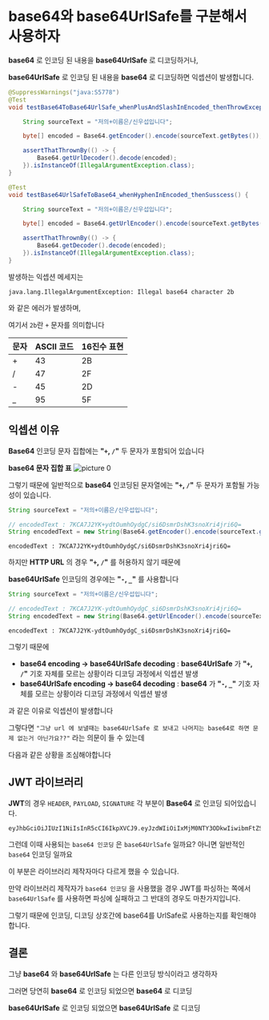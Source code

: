 # base64와 base64UrlSafe를 구분해서 사용하자

**base64** 로 인코딩 된 내용을 **base64UrlSafe** 로 디코딩하거나,

**base64UrlSafe** 로 인코딩 된 내용을 **base64** 로 디코딩하면 익셉션이 발생합니다.

```java filename="base64 to base64UrlSafe Exception case"
@SuppressWarnings("java:S5778")
@Test
void testBase64ToBase64UrlSafe_whenPlusAndSlashInEncoded_thenThrowException() {

    String sourceText = "저의+이름은/신우섭입니다";

    byte[] encoded = Base64.getEncoder().encode(sourceText.getBytes());

    assertThatThrownBy(() -> {
        Base64.getUrlDecoder().decode(encoded);
    }).isInstanceOf(IllegalArgumentException.class);
}
```

```java filename="base64UrlSafe to base64 Exception case"
@Test
void testBase64UrlSafeToBase64_whenHyphenInEncoded_thenSusscess() {

    String sourceText = "저의+이름은/신우섭입니다";

    byte[] encoded = Base64.getUrlEncoder().encode(sourceText.getBytes());

    assertThatThrownBy(() -> {
        Base64.getDecoder().decode(encoded);
    }).isInstanceOf(IllegalArgumentException.class);
}
```

발생하는 익셉션 메세지는

```text
java.lang.IllegalArgumentException: Illegal base64 character 2b
```

와 같은 에러가 발생하며,

여기서 `2b`란 `+` 문자를 의미합니다

| 문자 | ASCII 코드 | 16진수 표현 |
| ---- | ---------- | ----------- |
| +    | 43         | 2B          |
| /    | 47         | 2F          |
| -    | 45         | 2D          |
| \_   | 95         | 5F          |

## 익셉션 이유

**Base64** 인코딩 문자 집합에는 **"`+`, `/`"** 두 문자가 포함되어 있습니다

**base64 문자 집합 표**
![picture 0](./images/lets-differentiate-between-base64-and-base64urlsafe-1698719053176.png)

그렇기 때문에 일반적으로 **base64** 인코딩된 문자열에는 **"`+`, `/`"** 두 문자가 포함될 가능성이 있습니다.

```java
String sourceText = "저의+이름은/신우섭입니다";

// encodedText : 7KCA7J2YK+ydtOumhOydgC/si6DsmrDshK3snoXri4jri6Q=
String encodedText = new String(Base64.getEncoder().encode(sourceText.getBytes()));
```

```text
encodedText : 7KCA7J2YK+ydtOumhOydgC/si6DsmrDshK3snoXri4jri6Q=
```

하지만 **HTTP URL** 의 경우 **"`+`, `/`"** 를 허용하지 않기 때문에

**base64UrlSafe** 인코딩의 경우에는 **"`-`, `_`"** 를 사용합니다

```java
String sourceText = "저의+이름은/신우섭입니다";

// encodedText : 7KCA7J2YK-ydtOumhOydgC_si6DsmrDshK3snoXri4jri6Q=
String encodedText = new String(Base64.getUrlEncoder().encode(sourceText.getBytes()));
```

```text
encodedText : 7KCA7J2YK-ydtOumhOydgC_si6DsmrDshK3snoXri4jri6Q=
```

그렇기 때문에

- **base64 encoding -> base64UrlSafe decoding** : **base64UrlSafe** 가 **"`+`, `/`"** 기호 자체를 모르는 상황이라 디코딩 과정에서 익셉션 발생
- **base64UrlSafe encoding -> base64 decoding** : **base64** 가 **"`-`, `_`"** 기호 자체를 모르는 상황이라 디코딩 과정에서 익셉션 발생

과 같은 이유로 익셉션이 발생합니다

그렇다면 `"그냥 url 에 보낼때는 base64UrlSafe 로 보내고 나머지는 base64로 하면 문제 없는거 아닌가요??"` 라는 의문이 들 수 있는데

다음과 같은 상황을 조심해야합니다

## JWT 라이브러리

**JWT**의 경우 `HEADER`, `PAYLOAD`, `SIGNATURE` 각 부분이 **Base64** 로 인코딩 되어있습니다.

```text filename="JWT sample"
eyJhbGciOiJIUzI1NiIsInR5cCI6IkpXVCJ9.eyJzdWIiOiIxMjM0NTY3ODkwIiwibmFtZSI6IkpvaG4gRG9lIiwiaWF0IjoxNTE2MjM5MDIyfQ.SflKxwRJSMeKKF2QT4fwpMeJf36POk6yJV_adQssw5c
```

그런데 이때 사용되는 `base64 인코딩` 은 `base64UrlSafe` 일까요? 아니면 일반적인 `base64` 인코딩 일까요

이 부분은 라이브러리 제작자마다 다르게 했을 수 있습니다.

만약 라이브러리 제작자가 `base64 인코딩` 을 사용했을 경우 JWT를 파싱하는 쪽에서 `base64UrlSafe` 를 사용하면 파싱에 실패하고 그 반대의 경우도 마찬가지입니다.

그렇기 때문에 인코딩, 디코딩 상호간에 base64를 UrlSafe로 사용하는지를 확인해야합니다.

## 결론

그냥 **base64** 와 **base64UrlSafe** 는 다른 인코딩 방식이라고 생각하자

그러면 당연히 **base64** 로 인코딩 되었으면 **base64** 로 디코딩

**base64UrlSafe** 로 인코딩 되었으면 **base64UrlSafe** 로 디코딩